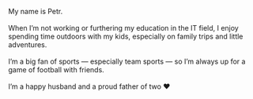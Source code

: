 My name is Petr.
\
\
When I’m not working or furthering my education in the IT field, I enjoy spending time outdoors with my kids, especially on family trips and little adventures.
\
\
I’m a big fan of sports — especially team sports — so I’m always up for a game of football with friends.
\
\
I’m a happy husband and a proud father of two ❤️